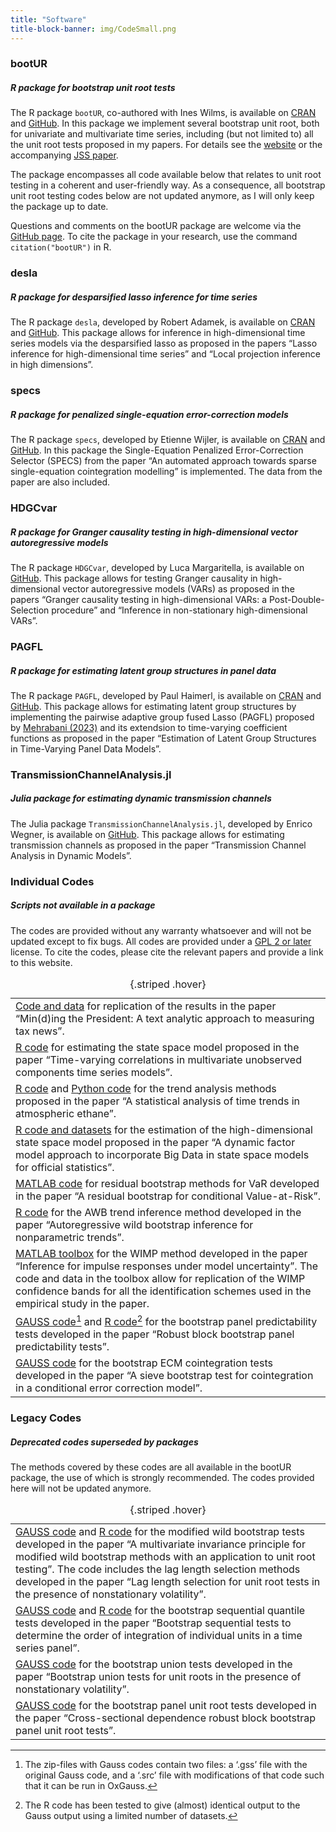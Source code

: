 ```yaml
---
title: "Software"
title-block-banner: img/CodeSmall.png
---
```


### bootUR {#sec-bootUR}
##### R package for bootstrap unit root tests 

The R package `bootUR`, co-authored with Ines Wilms, is available on [CRAN](https://cran.r-project.org/package=bootUR) and [GitHub](https://github.com/smeekes/bootUR). In this package we implement several bootstrap unit root, both for univariate and multivariate time series, including (but not limited to) all the unit root tests proposed in my papers. For details see the [website](https://smeekes.github.io/bootUR/) or the accompanying [JSS paper](https://doi.org/10.18637/jss.v106.i12).

The package encompasses all code available below that relates to unit root testing in a coherent and user-friendly way. As a consequence, all bootstrap unit root testing codes below are not updated anymore, as I will only keep the package up to date.

Questions and comments on the bootUR package are welcome via the [GitHub page](https://github.com/smeekes/bootUR/issues). To cite the package in your research, use the command `citation("bootUR")` in R.

### desla {#sec-desla}
##### R package for desparsified lasso inference for time series

The R package `desla`, developed by Robert Adamek, is available on [CRAN](https://cran.r-project.org/package=desla) and [GitHub](https://github.com/RobertAdamek/desla). This package allows for inference in high-dimensional time series models via the desparsified lasso as proposed in the papers "Lasso inference for high-dimensional time series" and "Local projection inference in high dimensions".

### specs {#sec-specs}
##### R package for penalized single-equation error-correction models

The R package `specs`, developed by Etienne Wijler, is available on [CRAN](https://cran.r-project.org/package=specs) and [GitHub](https://github.com/wijler/specs). In this package the Single-Equation Penalized Error-Correction Selector (SPECS) from the paper "An automated approach towards sparse single-equation cointegration modelling" is implemented. The data from the paper are also included.

### HDGCvar {#sec-HDGCvar}
##### R package for Granger causality testing in high-dimensional vector autoregressive models 

The R package `HDGCvar`, developed by Luca Margaritella, is available on [GitHub](https://github.com/Marga8/HDGCvar). This package allows for testing Granger causality in high-dimensional vector autoregressive models (VARs) as proposed in the papers "Granger causality testing in high-dimensional VARs: a Post-Double-Selection procedure" and "Inference in non-stationary high-dimensional VARs".

### PAGFL {#sec-PAGFL}
##### R package for estimating latent group structures in panel data

The R package `PAGFL`, developed by Paul Haimerl, is available on [CRAN](https://cran.r-project.org/package=PAGFL) and [GitHub](https://github.com/Paul-Haimerl/PAGFL). This package allows for estimating latent group structures by implementing the pairwise adaptive group fused Lasso (PAGFL) proposed by [Mehrabani (2023)](https://doi.org/10.1016/j.jeconom.2022.12.002) and its extendsion to time-varying coefficient functions as proposed in the paper "Estimation of Latent Group Structures in Time-Varying Panel Data Models".

### TransmissionChannelAnalysis.jl {#sec-TCA}
##### Julia package for estimating dynamic transmission channels

The Julia package `TransmissionChannelAnalysis.jl`, developed by Enrico Wegner, is available on [GitHub](https://github.com/enweg/TransmissionChannelAnalysis.jl). This package allows for estimating transmission channels as proposed in the paper "Transmission Channel Analysis in Dynamic Models".

### Individual Codes {#sec-codes}
##### Scripts not available in a package

::: {.callout-note}
The codes are provided without any warranty whatsoever and will  not be updated except to fix bugs. All codes are provided under a [GPL 2 or later](https://www.gnu.org/licenses/licenses.html#GPL) license. To cite the codes, please cite the relevant papers and provide a link to this website.
:::

----
[Code and data](https://doi.org/10.34894/JHVJQS) for replication of the results in the paper "Min(d)ing the President: A text analytic approach to measuring tax news".
[R code](https://github.com/cateschi/Time_varying_correlation) for estimating the state space model proposed in the paper "Time-varying correlations in multivariate unobserved components time series models".
[R code](code/ClimateAnalysis.zip) and [Python code](https://github.com/girpas-ulg/trendfit) for the trend analysis methods proposed in the paper "A statistical analysis of time trends in atmospheric ethane".
[R code and datasets](https://github.com/cateschi/KalmanFilter) for the estimation of the high-dimensional state space model proposed in the paper "A dynamic factor model approach to incorporate Big Data in state space models for official statistics".
[MATLAB code](code/Fixed-Design-Residual-Bootstrap-VaR.zip) for residual bootstrap methods for VaR developed in the paper "A residual bootstrap for conditional Value-at-Risk".
[R code](code/AWB.zip) for the AWB trend inference method developed in the paper "Autoregressive wild bootstrap inference for nonparametric trends".
[MATLAB toolbox](code/WIMP.zip) for the WIMP method developed in the paper "Inference for impulse responses under model uncertainty". The code and data in the toolbox allow for replication of the WIMP confidence bands for all the identification schemes used in the empirical study in the paper.
[GAUSS code](code/RBBPPT_GSS.zip)^[The zip-files with Gauss codes contain two files: a ‘.gss’ file with the original Gauss code, and a ‘.src’ file with modifications of that code such that it can be run in OxGauss.] and [R code](code/RBBPPT_R.zip)^[The R code has been tested to give (almost) identical output to the Gauss output using a limited number of datasets.] for the bootstrap panel predictability tests developed in the paper "Robust block bootstrap panel predictability tests".
[GAUSS code](code/ECMSBC_GSS.zip) for the bootstrap ECM cointegration tests developed in the paper "A sieve bootstrap test for cointegration in a conditional error correction model".
----

: {.striped .hover}

### Legacy Codes {#sec-legacy}
##### Deprecated codes superseded by packages

::: {.callout-warning}
The methods covered by these codes are all available in the bootUR package, the use of which is strongly recommended. The codes provided here will not be updated anymore.
:::

----
[GAUSS code](code/MWB_GSS.zip) and [R code](code/MWB_R.zip) for the modified wild bootstrap tests developed in the paper "A multivariate invariance principle for modified wild bootstrap methods with an application to unit root testing". The code includes the lag length selection methods developed in the paper "Lag length selection for unit root tests in the presence of nonstationary volatility".
[GAUSS code](code/BSQTUR_GS.zip) and [R code](code/BSQT_R.zip) for the bootstrap sequential quantile tests developed in the paper "Bootstrap sequential tests to determine the order of integration of individual units in a time series panel".
[GAUSS code](code/BUTUR_GSS.zip) for the bootstrap union tests developed in the paper "Bootstrap union tests for unit roots in the presence of nonstationary volatility".
[GAUSS code](code/ECMSBC.zip) for the bootstrap panel unit root tests developed in the paper "Cross-sectional dependence robust block bootstrap panel unit root tests".
----

: {.striped .hover}
